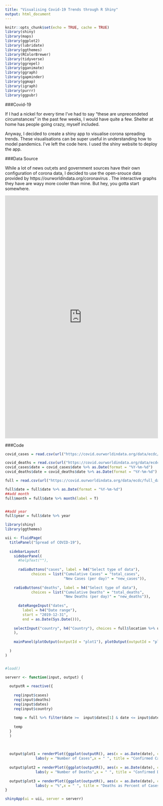 ```yaml
---
title: "Visualising Covid-19 Trends through R Shiny"
output: html_document
---
```


```r
knitr::opts_chunk$set(echo = TRUE, cache = TRUE)
library(shiny)
library(maps)
library(ggplot2)
library(lubridate)
library(ggthemes)
library(RColorBrewer)
library(tidyverse)
library(ggrepel)
library(gganimate)
library(ggraph)
library(gapminder)
library(ggmap)
library(igraph)
library(purrr)
library(ggpubr)
```

###Covid-19 

If I had a nickel for every time I've had to say "these are unprecendeted circumstances" in the past few weeks, I would have quite a few. Shelter at home has people going crazy, myself included. 
  
  
Anyway, I decided to create a shiny app to visualise corona spreading trends. These visualisations can be super useful in understanding how to model pandemics. I've left the code here. I used the shiny website to deploy the app.

###Data Source

While a lot of news out;ets and government sources have their own configuration of corona data, I decided to use the open-srouce data provided by https://ourworldindata.org/coronavirus . The interactive graphs they have are wayy more cooler than mine. But hey, you gotta start somewhere.

<iframe height="800" width="100%" frameborder="no" src="https://malvika.shinyapps.io/coronyshiny/"> </iframe>


###Code

```r
covid_cases = read.csv(url("https://covid.ourworldindata.org/data/ecdc/total_cases.csv"))

covid_deaths = read.csv(url("https://covid.ourworldindata.org/data/ecdc/total_deaths.csv"))
covid_cases$date = covid_cases$date %>% as.Date(format = "%Y-%m-%d")
covid_deaths$date = covid_deaths$date %>% as.Date(format = "%Y-%m-%d")

full = read.csv(url("https://covid.ourworldindata.org/data/ecdc/full_data.csv"))

full$date = full$date %>% as.Date(format = "%Y-%m-%d")
##add month
full$month = full$date %>% month(label = T)


##add year
full$year = full$date %>% year


```



```r
library(shiny)
library(ggthemes)

uii <- fluidPage(
  titlePanel("Spread of COVID-19"),
  
  sidebarLayout(
    sidebarPanel(
      #helpText(""),
    
      radioButtons("cases", label = h4("Select type of data"),
            choices = list("Cumulative Cases" = "total_cases",
                           "New Cases (per day)" = "new_cases")),
         
    radioButtons("deaths", label = h4("Select type of data"),
            choices = list("Cumulative Deaths" = "total_deaths",
                           "New Deaths (per day)" = "new_deaths")),
      
      dateRangeInput("dates", 
        label = h4("Date range"),
        start = "2019-12-31", 
        end = as.Date(Sys.Date())),
    
    selectInput("country", h4("Country"), choices = full$location %>% unique %>% as.character(), selected = "United States", multiple            = FALSE, selectize = T)
    ),
    
    mainPanel(plotOutput(outputId = "plot1"), plotOutput(outputId = "plot2"), plotOutput(outputId = "plot3"))
    
  )
)


#load()

serverr <- function(input, output) {
  
  outputR = reactive({
    
    req(input$cases)
    req(input$deaths)
    req(input$dates)
    req(input$country)
    
    temp = full %>% filter(date >=  input$dates[1] & date <= input$dates[2]) %>% filter(location == input$country)
    
    temp
  }
  )
  
  
  
  output$plot1 = renderPlot({ggplot(outputR(), aes(x = as.Date(date), col = month)) + geom_line(aes_string(y = input$cases), size = 1.5) +
              labs(y = "Number of Cases",x = " ", title = "Confirmed Cases") + theme_linedraw() + theme(legend.title = element_blank()) + scale_color_brewer(palette="Dark2") })
  
  output$plot2 = renderPlot({ggplot(outputR(), aes(x = as.Date(date), col = month)) + geom_line(aes_string(y = input$deaths), size = 1.5) +
              labs(y = "Number of Deaths",x = " ", title = "Confirmed Deaths") + theme_linedraw() + theme(legend.title =    element_blank()) + scale_color_brewer(palette="Dark2")})
  
  output$plot3 = renderPlot({ggplot(outputR(), aes(x = as.Date(date), col = month)) + geom_line(aes(y = total_deaths * 100/total_cases), size = 1.5) +
              labs(y = "%",x = " ", title = "Deaths as Percent of Cases") + theme_linedraw() + theme(legend.title =    element_blank()) + scale_color_brewer(palette="Dark2") })
}

shinyApp(ui = uii, server = serverr)
```
